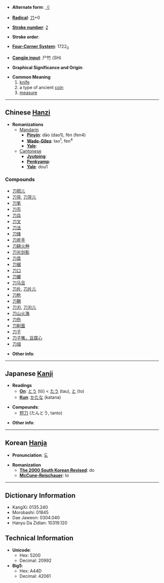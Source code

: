 * '''Alternate form''': [[刂]]

* '''[[Wiktionary:Chinese radical index| Radical]]''': [[Wiktionary:Chinese radical index 刀|刀]]+0

* '''[[Wiktionary:Chinese total strokes index|Stroke number]]''': [[Wiktionary:Chinese total strokes index 2|2]]

* '''Stroke order''': 

* '''[[Wiktionary:Chinese four corner index|Four-Corner System]]''': 1722<sub>0</sub>

* '''[[Wiktionary:Chinese Cangjie index|Cangjie input]]''': 尸竹 (SH)

* '''Graphical Significance and Origin''': 

* '''Common Meaning'''
*# [[knife]]
*# a type of ancient [[coin]]
*# [[measure]]


----

== Chinese [[Hanzi]] ==

* '''Romanizations'''
** [[Mandarin]]
*** '''[[Pinyin]]''': dāo (dao1), fèn (fen4)
*** '''[[Wade-Giles]]''': tao<sup>1</sup>, fen<sup>4</sup>
*** '''[[Yale]]''': 
**[[Cantonese]]
***'''[[Jyutping]]''':
***'''[[Penkyamp]]''': 
***'''[[Yale]]''': dou1

===Compounds===
*[[刀把儿]]
*[[刀背]], [[刀背儿]]
*[[刀笔]]
*[[刀币]]
*[[刀兵]]
*[[刀叉]]
*[[刀法]]
*[[刀锋]]
*[[刀斧手]]
*[[刀耕火种]]
*[[刀光剑影]]
*[[刀具]]
*[[刀锯]]
*[[刀口]]
*[[刀螂]]
*[[刀马旦]]
*[[刀片]], [[刀片儿]]
*[[刀枪]]
*[[刀鞘]]
*[[刀刃]], [[刀刃儿]]
*[[刀山火海]]
*[[刀伤]]
*[[刀削面]]
*[[刀子]]
*[[刀子嘴，豆腐心]]
*[[刀俎]]

* '''Other info''': 

----

== Japanese [[Kanji]] ==

* '''Readings'''
** '''[[On]]''': [[とう]] (tō) < [[たう]] (tau), [[と]] (to)
** '''[[Kun]]''': [[かたな]] (katana)

* '''Compounds''':
** [[短刀]] (たんとう, tanto)

* '''Other info''':  

----

== Korean [[Hanja]] ==

* '''Pronunciation''': [[도]]

* '''Romanization'''
** '''[[The 2000 South Korean Revised Romanization|The 2000 South Korean Revised]]''': do
** '''[[McCune-Reischauer]]''': to

----

== Dictionary Information ==

* KangXi: 0135.240
* Morobashi: 01845
* Dae Jaweon: 0304.040
* Hanyu Da Zidian: 10319.120

== Technical Information ==

* '''Unicode''':
** Hex: 5200
** Decimal: 20992
* '''Big5''':
** Hex: A44D
** Decimal: 42061